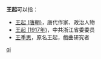 '''王起'''可以指：
* [[王起_(唐朝)|王起 (唐朝)]]，唐代作家、政治人物
* [[王起_(1917年)|王起 (1917年)]]，中共浙江省委委员
* [[王季思|王季思]]，原名王起，戲曲研究者

{{disambig}}

[[Category:二字王姓人名消歧义|qi]]